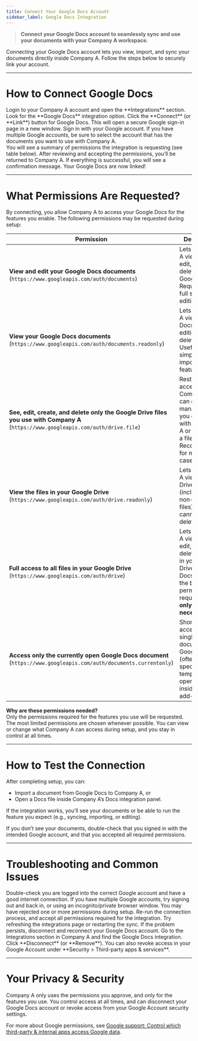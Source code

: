 ```yaml
---
title: Connect Your Google Docs Account
sidebar_label: Google Docs Integration
---
```


> **Connect your Google Docs account to seamlessly sync and use your documents with your Company A workspace.**

Connecting your Google Docs account lets you view, import, and sync your documents directly inside Company A. Follow the steps below to securely link your account.

---

# How to Connect Google Docs

<Steps>
  <Step title="1. Go to Integrations in Company A">
    Login to your Company A account and open the **Integrations** section. Look for the **Google Docs** integration option.
  </Step>
  <Step title="2. Click ‘Connect’ or ‘Link’ Google Docs">
    Click the **Connect** (or **Link**) button for Google Docs. This will open a secure Google sign-in page in a new window.
  </Step>
  <Step title="3. Sign In and Grant Permissions">
    Sign in with your Google account. If you have multiple Google accounts, be sure to select the account that has the documents you want to use with Company A.
    <br/>
    You will see a summary of permissions the integration is requesting (see table below).
  </Step>
  <Step title="4. Complete Connection">
    After reviewing and accepting the permissions, you’ll be returned to Company A. If everything is successful, you will see a confirmation message. Your Google Docs are now linked!
  </Step>
</Steps>

---

# What Permissions Are Requested?

By connecting, you allow Company A to access your Google Docs for the features you enable. The following permissions may be requested during setup:

| Permission | Description |
|------------|-------------|
| **View and edit your Google Docs documents** <br/> (`https://www.googleapis.com/auth/documents`) | Lets Company A view, create, edit, and delete your Google Docs. Required for full sync and editing. |
| **View your Google Docs documents** <br/> (`https://www.googleapis.com/auth/documents.readonly`) | Lets Company A view your Docs only (no editing or deleting). Useful for simple import/read features. |
| **See, edit, create, and delete only the Google Drive files you use with Company A** <br/> (`https://www.googleapis.com/auth/drive.file`) | Restricts access so Company A can **only** manage files you create with Company A or select via a file picker. Recommended for most use cases. |
| **View the files in your Google Drive** <br/> (`https://www.googleapis.com/auth/drive.readonly`) | Lets Company A view all your Drive files (including non-Docs files), but cannot edit or delete. |
| **Full access to all files in your Google Drive** <br/> (`https://www.googleapis.com/auth/drive`) | Lets Company A view, create, edit, and delete any file in your Google Drive, not just Docs. This is the broadest permission—requested **only if strictly necessary**. |
| **Access only the currently open Google Docs document** <br/> (`https://www.googleapis.com/auth/documents.currentonly`) | Short-term access to a single document in Google Docs (often used for specific, temporary operations inside Docs add-ons). |

<Callout type="info">
<strong>Why are these permissions needed?</strong><br/>
Only the permissions required for the features you use will be requested. The most limited permissions are chosen whenever possible. You can view or change what Company A can access during setup, and you stay in control at all times.
</Callout>

---

# How to Test the Connection

After completing setup, you can:
- Import a document from Google Docs to Company A, or
- Open a Docs file inside Company A’s Docs integration panel.

If the integration works, you’ll see your documents or be able to run the feature you expect (e.g., syncing, importing, or editing).

<Callout type="tip">
If you don’t see your documents, double-check that you signed in with the intended Google account, and that you accepted all required permissions.
</Callout>

---

# Troubleshooting and Common Issues

<AccordionGroup>
  <Accordion title="I can’t connect my Google account">
    Double-check you are logged into the correct Google account and have a good internet connection. If you have multiple Google accounts, try signing out and back in, or using an incognito/private browser window.
  </Accordion>

  <Accordion title="Permission denied, or can’t see your files?">
    You may have rejected one or more permissions during setup. Re-run the connection process, and accept all permissions required for the integration.
  </Accordion>

  <Accordion title="Company A doesn’t show my latest documents">
    Try refreshing the integrations page or restarting the sync. If the problem persists, disconnect and reconnect your Google Docs account.
  </Accordion>

  <Accordion title="How do I disconnect Google Docs from Company A?">
    Go to the Integrations section in Company A and find the Google Docs integration. Click **Disconnect** (or **Remove**). You can also revoke access in your Google Account under **Security > Third-party apps & services**.
  </Accordion>
</AccordionGroup>

---

# Your Privacy & Security

Company A only uses the permissions you approve, and only for the features you use. You control access at all times, and can disconnect your Google Docs account or revoke access from your Google Account security settings.

For more about Google permissions, see [Google support: Control which third-party & internal apps access Google data](https://support.google.com/accounts/answer/3466521?hl=en).
